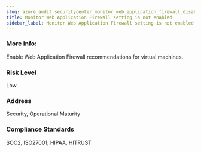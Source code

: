 ```yaml
---
slug: azure_audit_securitycenter_monitor_web_application_firewall_disabled
title: Monitor Web Application Firewall setting is not enabled
sidebar_label: Monitor Web Application Firewall setting is not enabled
---
```


### More Info:

Enable Web Application Firewall recommendations for virtual machines.

### Risk Level

Low

### Address

Security, Operational Maturity

### Compliance Standards

SOC2, ISO27001, HIPAA, HITRUST

